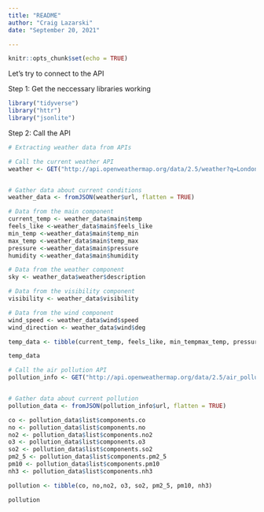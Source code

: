 ```yaml
---
title: "README"
author: "Craig Lazarski"
date: "September 20, 2021"

---
```


```r
knitr::opts_chunk$set(echo = TRUE)
```

Let's try to connect to the API

Step 1: Get the neccessary libraries working
```r
library("tidyverse")
library("httr")
library("jsonlite")
```

Step 2: Call the API


```r
# Extracting weather data from APIs

# Call the current weather API
weather <- GET("http://api.openweathermap.org/data/2.5/weather?q=London,uk&APPID=c8d2a45a584ae7bff7eabb69d4d3fed4")


# Gather data about current conditions
weather_data <- fromJSON(weather$url, flatten = TRUE)

# Data from the main component
current_temp <- weather_data$main$temp
feels_like <-weather_data$main$feels_like
min_temp <-weather_data$main$temp_min
max_temp <-weather_data$main$temp_max
pressure <-weather_data$main$pressure
humidity <-weather_data$main$humidity

# Data from the weather component
sky <- weather_data$weather$description

# Data from the visibility component
visibility <- weather_data$visibility

# Data from the wind component
wind_speed <- weather_data$wind$speed
wind_direction <- weather_data$wind$deg

temp_data <- tibble(current_temp, feels_like, min_tempmax_temp, pressure, humidity, sky, visibility, wind_speed, wind_direction)

temp_data

# Call the air pollution API
pollution_info <- GET("http://api.openweathermap.org/data/2.5/air_pollution?lat=36&lon=-78&appid=c8d2a45a584ae7bff7eabb69d4d3fed4")


# Gather data about current pollution
pollution_data <- fromJSON(pollution_info$url, flatten = TRUE)

co <- pollution_data$list$components.co
no <- pollution_data$list$components.no
no2 <- pollution_data$list$components.no2
o3 <- pollution_data$list$components.o3
so2 <- pollution_data$list$components.so2
pm2_5 <- pollution_data$list$components.pm2_5
pm10 <- pollution_data$list$components.pm10
nh3 <- pollution_data$list$components.nh3

pollution <- tibble(co, no,no2, o3, so2, pm2_5, pm10, nh3)

pollution

```